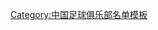 {{Football squad with groups
|name=2012年中甲分类名单力帆
|bgcolor=#D7000F
|bordercolor=#FFFAF7
|textcolor=#FFFFFF
|title=[[重庆力帆足球俱乐部|<span style="color:#FFFFFF">重庆力帆</span>]] — [[2012年中国足球甲级联赛|<span style="color:#FFFFFF">2012年</span>]][[中国足球甲级联赛|<span style="color:#FFFFFF">中甲联赛第 5 名</span>]]
|group1=全年参赛球员
|list1=<div>
{{Football squad2 player|no=1|name=[[孙启斌]]}}
{{Football squad2 player|no=2|name=[[吕海东]]}}
{{Football squad2 player|no=3|name=[[杨云 (足球运动员)|杨云]]}}
{{Football squad2 player|no=4|name={{flagicon|PAR}} [[尼尔森·卡巴雷拉|尼尔森]]}}
{{Football squad2 player|no=5|name=[[赵堃]]}}
{{Football squad2 player|no=6|name=[[夏金]]}}
{{Football squad2 player|no=7|name=[[张池明 (足球运动员)|张池明]]}}
{{Football squad2 player|no=9|name={{flagicon|BRA}} [[奥古斯托·帕切科·弗拉加|奥古斯托]]}}
{{Football squad2 player|no=10|name={{flagicon|AUS}} [[布兰登·桑塔拉布|布兰登]]}}
{{Football squad2 player|no=11|name=[[王選宏]]}}
{{Football squad2 player|no=12|name=[[张兆辉 (足球运动员)|张兆辉]]}}
{{Football squad2 player|no=13|name=[[刘俊成]]}}
{{Football squad2 player|no=14|name=[[刘桢炜]]}}
{{Football squad2 player|no=16|name=[[王维成]]}}
{{Football squad2 player|no=17|name=[[甘锐]]}}
{{Football squad2 player|no=18|name=[[崔民]]}}
{{Football squad2 player|no=19|name=[[刘中意]]}}
{{Football squad2 player|no=20|name=[[徐嘉乐 (足球运动员)|徐嘉乐]]}}
{{Football squad2 player|no=21|name=[[李华扬]]}}
{{Football squad2 player|no=22|name=[[李湘彬]]}}
{{Football squad2 player|no=23|name=[[张磊 (足球运动员)|张磊]]}}
{{Football squad2 player|no=24|name=[[丁波]]}}
{{Football squad2 player|no=25|name=[[徐小波 (足球运动员)|徐小波]]}}
{{Football squad2 player|no=26|name=[[王帆]]}}
{{Football squad2 player|no=27|name=[[罗歆]]}}
{{Football squad2 player|no=28|name=[[何苏洋]]}}
{{Football squad2 player|no=29|name=[[吴鹏 (足球运动员)|吴鹏]]}}
{{Football squad2 player|no=30|name=[[韩青松]]}}
{{Football squad2 player|no=31|name=[[杜文翔]]}}
</div>
|group2=夏季转入球员
|list2=<div>
{{Football squad2 player|no=15|name={{flagicon|BRA}} [[克奧甸尼·阿歷山大·艾柏利斯度|克劳迪内]]}}
{{Football squad2 player|no=34|name=[[杨方宇]]}}
</div>
|group3=夏季转出球员
|list3=<div>
{{Football squad2 player|no=8|name=[[王洪亮]]}}
</div>
|group4=主教练
|list4={{flagicon|AUS}} [[洛瑞·麦克金纳]]<small>（至第 5 轮）</small>；[[唐尧东]]
}}
<noinclude>
{{DEFAULTSORT:Chongqing Lifan F.C. Squad 2012}}
[[Category:中国足球俱乐部名单模板]]
</noinclude>